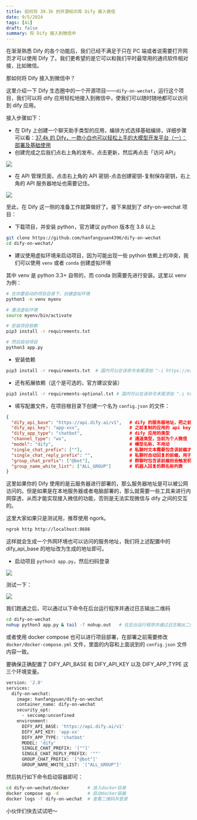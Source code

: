 ```yaml
---
title: 如何将 39.3k 的开源知识库 Dify 接入微信
date: 9/5/2024
tags: [Ai]
draft: false
summary: 将 Dify 接入到微信中
---
```


在渐渐熟悉 Dify 的各个功能后，我们已经不满足于只在 PC 端或者说需要打开网页才可以使用 Dify 了。我们更希望的是它可以和我们平时最常用的通讯软件相对接，比如微信。

那如何将 Dify 接入到微信中？

这里介绍一下 Dify 生态圈中的一个开源项目——`dify-on-wechat`，运行这个项目，我们可以将 dify 应用轻松地接入到微信中，使我们可以随时随地都可以访问到 dify 应用。

接入步骤如下：

*   在 Dify 上创建一个聊天助手类型的应用，编排方式选择基础编排，详细步骤可以看：[37.4k 的 Dify，一款小白也可以轻松上手的大模型开发平台（一）：部署及基础使用](https://mp.weixin.qq.com/s?__biz=MzUyODkwNTg3MA==\&mid=2247485019\&idx=1\&sn=572e8f94c6d082183d80788a53cc6f55\&chksm=fa6865bacd1fecac6f3ed04454f5751444c7cf7849490d8991faf9e9c2296f565ac05140aa58#rd)
*   创建完成之后我们点右上角的发布，点击更新，然后再点击「访问 API」

![](https://note.ihsxu.com/api/imgs/1722006420420.webp)

*   在 API 管理页面，点击右上角的 API 密钥-点击创建密钥-复制保存密钥，右上角的 API 服务器地址也需要记住。

![](https://note.ihsxu.com/api/imgs/1722006466331.webp)

至此，在 Dify 这一侧的准备工作就算做好了。接下来就到了 dify-on-wechat 项目：

*   下载项目，并安装 python，官方建议 python 版本在 3.8 以上

```bash
git clone https://github.com/hanfangyuan4396/dify-on-wechat
cd dify-on-wechat/
```

*   建议使用虚拟环境来启动项目，因为可能出现一些 python 依赖上的冲突，我们可以使用 `venv` 或者 `conda` 创建虚拟环境

其中 venv 是 python 3.3+ 自带的，而 conda 则需要先进行安装。这里以 venv 为例：

```bash
# 在你要启动的项目目录下，创建虚拟环境
python3 -m venv myenv

# 激活虚拟环境
source myenv/bin/activate

# 安装项目依赖
pip3 install -r requirements.txt

# 然后启动项目
python3 app.py
```

*   安装依赖

```bash
pip3 install -r requirements.txt  # 国内可以在该命令末尾添加 "-i https://mirrors.aliyun.com/pypi/simple" 参数，使用阿里云镜像源安装依赖
```

*   还有拓展依赖（这个是可选的，官方建议安装）

```bash
pip3 install -r requirements-optional.txt # 国内可以在该命令末尾添加 "-i https://mirrors.aliyun.com/pypi/simple" 参数，使用阿里云镜像源安装依赖
```

*   填写配置文件，在项目根目录下创建一个名为 `config.json` 的文件：

```json
{
  "dify_api_base": "https://api.dify.ai/v1",   # dify 的服务器地址，把之前复制的服务器地址粘贴进去即可
  "dify_api_key": "app-xxx",                   # 之前复制的应用的 api key
  "dify_app_type": "chatbot",                  # dify 应用的类型
  "channel_type": "wx",                        # 通道类型，当前为个人微信
  "model": "dify",                             # 模型名称，不用动
  "single_chat_prefix": [""],                  # 私聊时文本需要包含该前缀才能触发机器人回复
  "single_chat_reply_prefix": "",              # 私聊时自动回复的前缀，用于区分真人
  "group_chat_prefix": ["@bot"],               # 群聊时包含该前缀则会触发机器人回复
  "group_name_white_list": ["ALL_GROUP"]       # 机器人回复的群名称列表
}
```

这里如果你的 Dify 使用的是云服务器进行部署的，那么服务器地址是可以被公网访问的。但是如果是在本地服务器或者电脑部署的，那么就需要一些工具来进行内网穿透，从而才能实现接入微信的功能，否则是无法实现微信与 dify 之间的交互的。

这里大家如果只是测试用，推荐使用 ngork。

```bash
ngrok http http://localhost:8686
```

这样就会生成一个外网环境也可以访问的服务地址，我们将上述配置中的 dify\_api\_base 的地址改为生成的地址即可。

*   启动项目 `python3 app.py`，然后扫码登录

![](https://note.ihsxu.com/api/imgs/1722008122377.webp)

测试一下：

![](https://note.ihsxu.com/api/imgs/1722008235192.webp)

我们跑通之后，可以通过以下命令在后台运行程序并通过日志输出二维码

```bash
cd dify-on-wechat
nohup python3 app.py & tail -f nohup.out   # 在后台运行程序并通过日志输出二维码
```

或者使用 docker compose 也可以进行项目部署，在部署之前需要修改 `docker/docker-compose.yml` 文件，里面的内容和上面说到的 `config.json` 文件内容一致。

要确保正确配置了 DIFY\_API\_BASE 和 DIFY\_API\_KEY 以及 DIFY\_APP\_TYPE 这三个环境变量。

```bash
version: '2.0'
services:
  dify-on-wechat:
    image: hanfangyuan/dify-on-wechat
    container_name: dify-on-wechat
    security_opt:
      - seccomp:unconfined
    environment:
      DIFY_API_BASE: 'https://api.dify.ai/v1'
      DIFY_API_KEY: 'app-xx'
      DIFY_APP_TYPE: 'chatbot'
      MODEL: 'dify'
      SINGLE_CHAT_PREFIX: '[""]'
      SINGLE_CHAT_REPLY_PREFIX: '""'
      GROUP_CHAT_PREFIX: '["@bot"]'
      GROUP_NAME_WHITE_LIST: '["ALL_GROUP"]'
```

然后执行如下命令启动容器即可：

```bash
cd dify-on-wechat/docker       # 进入docker目录
docker compose up -d           # 启动docker容器
docker logs -f dify-on-wechat  # 查看二维码并登录
```

小伙伴们快去试试吧～

